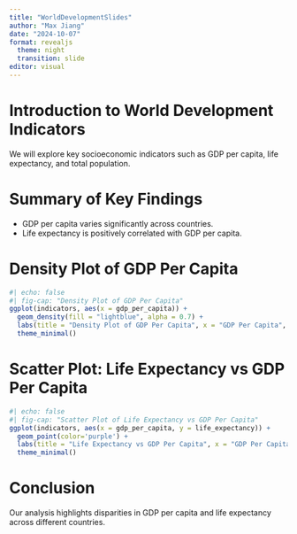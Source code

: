 ```yaml
---
title: "WorldDevelopmentSlides"
author: "Max Jiang"
date: "2024-10-07"
format: revealjs
  theme: night  
  transition: slide  
editor: visual
---
```


## 

# Introduction to World Development Indicators

We will explore key socioeconomic indicators such as GDP per capita, life expectancy, and total population.

## 

# Summary of Key Findings

-   GDP per capita varies significantly across countries.
-   Life expectancy is positively correlated with GDP per capita.

## 

# Density Plot of GDP Per Capita

```r
#| echo: false
#| fig-cap: "Density Plot of GDP Per Capita"
ggplot(indicators, aes(x = gdp_per_capita)) +
  geom_density(fill = "lightblue", alpha = 0.7) +
  labs(title = "Density Plot of GDP Per Capita", x = "GDP Per Capita", y = "Density") +
  theme_minimal()
```

# Scatter Plot: Life Expectancy vs GDP Per Capita

```r
#| echo: false
#| fig-cap: "Scatter Plot of Life Expectancy vs GDP Per Capita"
ggplot(indicators, aes(x = gdp_per_capita, y = life_expectancy)) +
  geom_point(color='purple') +
  labs(title = "Life Expectancy vs GDP Per Capita", x = "GDP Per Capita", y = "Life Expectancy") +
  theme_minimal()
```

# Conclusion

Our analysis highlights disparities in GDP per capita and life expectancy across different countries.
